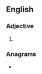 {{also|biserrate}}
==English==

===Adjective===
{{en-adj|-}}

# {{alternative spelling of|en|biserrate}}

===Anagrams===
* {{anagrams|en|a=abeeirrst|breastier}}